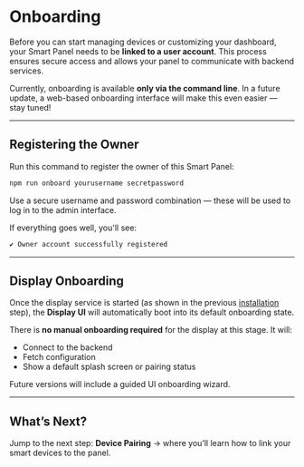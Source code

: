 
# Onboarding

Before you can start managing devices or customizing your dashboard, your Smart Panel needs to be **linked to a user account**.
This process ensures secure access and allows your panel to communicate with backend services.

Currently, onboarding is available **only via the command line**. In a future update, a web-based onboarding interface
will make this even easier — stay tuned!

---

## Registering the Owner

Run this command to register the owner of this Smart Panel:

```bash copy
npm run onboard yourusername secretpassword
```

<Callout type="info">
	Use a secure username and password combination — these will be used to log in to the admin interface.
</Callout>

If everything goes well, you'll see:

```bash
✔ Owner account successfully registered
```

---

## Display Onboarding

Once the display service is started (as shown in the previous [installation](/docs/get-started/installation) step), the **Display UI**
will automatically boot into its default onboarding state.

There is **no manual onboarding required** for the display at this stage. It will:

- Connect to the backend
- Fetch configuration
- Show a default splash screen or pairing status

<Callout type="info">
	Future versions will include a guided UI onboarding wizard.
</Callout>

---

## What’s Next?

Jump to the next step: **Device Pairing** → where you’ll learn how to link your smart devices to the panel.
